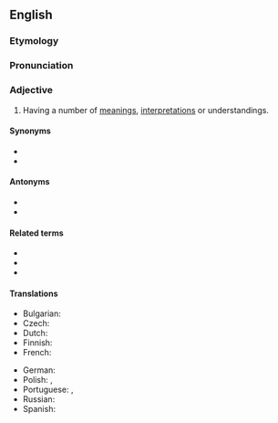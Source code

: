 ==English==

===Etymology===
{{suffix|en|polyseme|ic}}

===Pronunciation===
{{IPA|/pɒ.lɪ.ˈsiː.mɪk/|lang=en}}

===Adjective===
{{en-adj}}

# {{lb|en|linguistics}} Having a number of [[meaning]]s, [[interpretation]]s or understandings.

====Synonyms====
* {{l|en|polysemantic}}
* {{l|en|polysemous}}

====Antonyms====
* {{l|en|monosemous}}
* {{l|en|univocal}}

====Related terms====
* {{l|en|oligosemic}}
* {{l|en|polyseme}}
* {{l|en|polysemy}}

====Translations====
{{trans-top|having a number of meanings, interpretations or understandings}}
* Bulgarian: {{t|bg|многозначен|tr=mnogoznáčen|sc=Cyrl}}
* Czech: {{t+|cs|polysémický|m}}
* Dutch: {{t+|nl|polyseem}}
* Finnish: {{t+|fi|monimerkityksinen}}
* French: {{t+|fr|polysémique}}
{{trans-mid}}
* German: {{t+|de|mehrdeutig}}
* Polish: {{t|pl|polisemiczny}}, {{t+|pl|wieloznaczny}}
* Portuguese: {{t|pt|polissémico}} {{qualifier|Portugal}}, {{t|pt|polissêmico}} {{qualifier|Brazil}}
* Russian: {{t+|ru|многозна́чный}}
* Spanish: {{t+|es|polisémico}}
{{trans-bottom}}